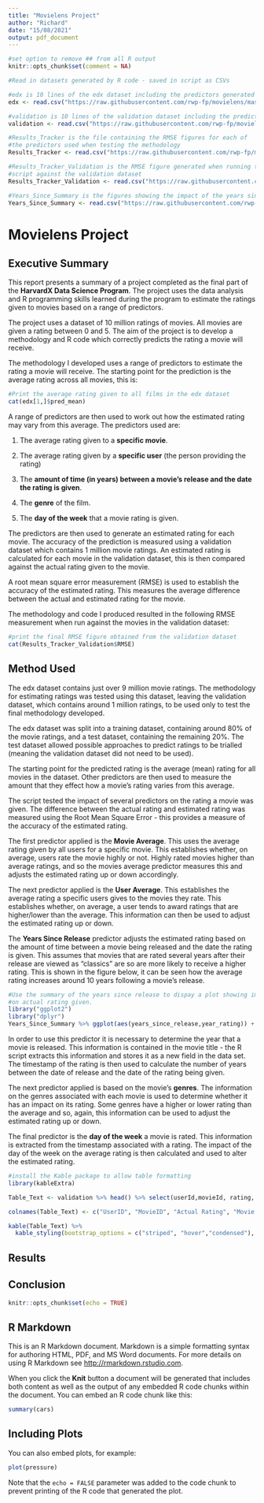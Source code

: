 ```yaml
---
title: "Movielens Project"
author: "Richard"
date: "15/08/2021"
output: pdf_document
---
```


```r
#set option to remove ## from all R output
knitr::opts_chunk$set(comment = NA)

#Read in datasets generated by R code - saved in script as CSVs

#edx is 10 lines of the edx dataset including the predictors generated
edx <- read.csv("https://raw.githubusercontent.com/rwp-fp/movielens/master/edx.csv")

#validation is 10 lines of the validation dataset including the predictors generated
validation <- read.csv("https://raw.githubusercontent.com/rwp-fp/movielens/master/validation.csv")

#Results_Tracker is the file containing the RMSE figures for each of
#the predictors used when testing the methodology
Results_Tracker <- read.csv("https://raw.githubusercontent.com/rwp-fp/movielens/master/Results_Tracker.csv")

#Results_Tracker_Validation is the RMSE figure generated when running the
#script against the validation dataset
Results_Tracker_Validation <- read.csv("https://raw.githubusercontent.com/rwp-fp/movielens/master/Results_Tracker_Validation.csv")

#Years_Since_Summary is the figures showing the impact of the years since movie release on the rating
Years_Since_Summary <- read.csv("https://raw.githubusercontent.com/rwp-fp/movielens/master/years_since_summay.csv")

```

# Movielens Project

## Executive Summary

This report presents a summary of a project completed as the final part of the **HarvardX Data Science Program**. The project uses the data analysis and R programming skills learned during the program to estimate the ratings given to movies based on a range of predictors.

The project uses a dataset of 10 million ratings of movies. All movies are given a rating between 0 and 5. The aim of the project is to develop a methodology and R code which correctly predicts the rating a movie will receive.

The methodology I developed uses a range of predictors to estimate the rating a movie will receive. The starting point for the prediction is the average rating across all movies, this is:

```r
#Print the average rating given to all films in the edx dataset
cat(edx[1,]$pred_mean)

```

A range of predictors are then used to work out how the estimated rating may vary from this average. The predictors used are:

1.  The average rating given to a **specific movie**.

2.  The average rating given by a **specific user** (the person providing the rating)

3.  The **amount of time (in years) between a movie's release and the date the rating is given**.

4.  The **genre** of the film.

5.  The **day of the week** that a movie rating is given.

The predictors are then used to generate an estimated rating for each movie. The accuracy of the prediction is measured using a validation dataset which contains 1 million movie ratings. An estimated rating is calculated for each movie in the validation dataset, this is then compared against the actual rating given to the movie.

A root mean square error measurement (RMSE) is used to establish the accuracy of the estimated rating. This measures the average difference between the actual and estimated rating for the movie.

The methodology and code I produced resulted in the following RMSE measurement when run against the movies in the validation dataset:

```r
#print the final RMSE figure obtained from the validation dataset
cat(Results_Tracker_Validation$RMSE)

```

## Method Used

The edx dataset contains just over 9 million movie ratings. The methodology for estimating ratings was tested using this dataset, leaving the validation dataset, which contains around 1 million ratings, to be used only to test the final methodology developed.

The edx dataset was split into a training dataset, containing around 80% of the movie ratings, and a test dataset, containing the remaining 20%. The test dataset allowed possible approaches to predict ratings to be trialled (meaning the validation dataset did not need to be used).

The starting point for the predicted rating is the average (mean) rating for all movies in the dataset. Other predictors are then used to measure the amount that they effect how a movie's rating varies from this average.

The script tested the impact of several predictors on the rating a movie was given. The difference between the actual rating and estimated rating was measured using the Root Mean Square Error - this provides a measure of the accuracy of the estimated rating.

The first predictor applied is the **Movie Average**. This uses the average rating given by all users for a specific movie. This establishes whether, on average, users rate the movie highly or not. Highly rated movies higher than average ratings, and so the movies average predictor measures this and adjusts the estimated rating up or down accordingly.

The next predictor applied is the **User Average**. This establishes the average rating a specific users gives to the movies they rate. This establishes whether, on average, a user tends to award ratings that are higher/lower than the average. This information can then be used to adjust the estimated rating up or down.

The **Years Since Release** predictor adjusts the estimated rating based on the amount of time between a movie being released and the date the rating is given. This assumes that movies that are rated several years after their release are viewed as "classics" are so are more likely to receive a higher rating. This is shown in the figure below, it can be seen how the average rating increases around 10 years following a movie's release.

```r
#Use the summary of the years since release to dispay a plot showing impact
#on actual rating given.
library("ggplot2")
library("dplyr")
Years_Since_Summary %>% ggplot(aes(years_since_release,year_rating)) + geom_line(color = "darkorange") + labs(title = "Impact of the Time Since a Movie's Release on its Average Rating", x= "Years Since Release", y= "Average Rating")

```

In order to use this predictor it is necessary to determine the year that a movie is released. This information is contained in the movie title - the R script extracts this information and stores it as a new field in the data set. The timestamp of the rating is then used to calculate the number of years between the date of release and the date of the rating being given.

The next predictor applied is based on the movie's **genres**. The information on the genres associated with each movie is used to determine whether it has an impact on its rating. Some genres have a higher or lower rating than the average and so, again, this information can be used to adjust the estimated rating up or down.

The final predictor is the **day of the week** a movie is rated. This information is extracted from the timestamp associated with a rating. The impact of the day of the week on the average rating is then calculated and used to alter the estimated rating.

```r
#install the Kable package to allow table formatting
library(kableExtra)

Table_Text <- validation %>% head() %>% select(userId,movieId, rating, title,genres, pred_mean, movie_reg_predictor, user_reg_predictor, years_since_release,years_since_predictor, genre_reg_predictor, day_predictor, Final_Estimated_Rating)

colnames(Table_Text) <- c("UserID", "MovieID", "Actual Rating", "Movie Title", "Genres", "Mean Rating", "Movie Predictor", "User Predictor", "Years Since Release", "Years Since Release Predictor", "Genre Predictor", "Day Predictor", "Estimated Rating"  )

kable(Table_Text) %>%
  kable_styling(bootstrap_options = c("striped", "hover","condensed"), font_size =10, full_width = F, position = "left") 
```

## Results

## Conclusion

```r
knitr::opts_chunk$set(echo = TRUE)
```

## R Markdown

This is an R Markdown document. Markdown is a simple formatting syntax for authoring HTML, PDF, and MS Word documents. For more details on using R Markdown see <http://rmarkdown.rstudio.com>.

When you click the **Knit** button a document will be generated that includes both content as well as the output of any embedded R code chunks within the document. You can embed an R code chunk like this:

```r
summary(cars)
```

## Including Plots

You can also embed plots, for example:

```r
plot(pressure)
```

Note that the `echo = FALSE` parameter was added to the code chunk to prevent printing of the R code that generated the plot.
